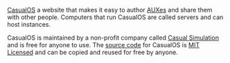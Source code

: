 
[CasualOS](https://casualos.com/) a website that makes it easy to author [AUXes](#aux) and share them with other people.
Computers that run CasualOS are called <GlossaryRef term='server'>servers</GlossaryRef> and can host <GlossaryRef term='instance'>instances</GlossaryRef>.

CasualOS is maintained by a non-profit company called [Casual Simulation](https://casualsimulation.org/) and is free for anyone to use.
The [source code](https://github.com/casual-simulation/casualos) for CasualOS is [MIT Licensed](https://github.com/casual-simulation/casualos/blob/develop/LICENSE.txt) and can be copied and reused for free by anyone.
